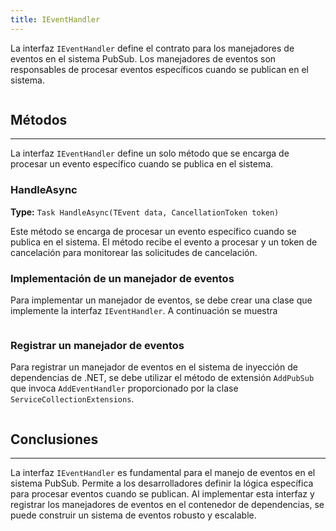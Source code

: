 ```yaml
---
title: IEventHandler
---
```


La interfaz `IEventHandler` define el contrato para los manejadores de eventos en el sistema PubSub. Los manejadores de eventos son responsables de procesar eventos específicos cuando se publican en el sistema.

```csharp url="packages/CodeDesignPlus.Net.PubSub/src/CodeDesignPlus.Net.PubSub.Abstractions/IEventHandler.cs"
```

## Métodos
---

La interfaz `IEventHandler` define un solo método que se encarga de procesar un evento específico cuando se publica en el sistema.

### HandleAsync
**Type:** `Task HandleAsync(TEvent data, CancellationToken token)`

Este método se encarga de procesar un evento específico cuando se publica en el sistema. El método recibe el evento a procesar y un token de cancelación para monitorear las solicitudes de cancelación.

### Implementación de un manejador de eventos

Para implementar un manejador de eventos, se debe crear una clase que implemente la interfaz `IEventHandler`. A continuación se muestra

```csharp url="samples/CodeDesignPlus.Net.PubSub.Sample/src/CodeDesignPlus.Net.PubSub.Sample/Handlers/UserCreatedEventHandler.cs"
```

### Registrar un manejador de eventos

Para registrar un manejador de eventos en el sistema de inyección de dependencias de .NET, se debe utilizar el método de extensión `AddPubSub` que invoca `AddEventHandler` proporcionado por la clase `ServiceCollectionExtensions`.

```csharp url="packages/CodeDesignPlus.Net.PubSub/src/CodeDesignPlus.Net.PubSub/Extensions/ServiceCollectionExtensions.cs#L95"
```

## Conclusiones
---

La interfaz `IEventHandler` es fundamental para el manejo de eventos en el sistema PubSub. Permite a los desarrolladores definir la lógica específica para procesar eventos cuando se publican. Al implementar esta interfaz y registrar los manejadores de eventos en el contenedor de dependencias, se puede construir un sistema de eventos robusto y escalable.